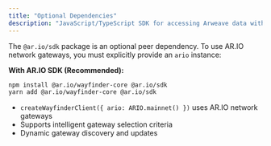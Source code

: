 ```yaml
---
title: "Optional Dependencies"
description: "JavaScript/TypeScript SDK for accessing Arweave data with built-in verification and gateway routing"
---
```


The `@ar.io/sdk` package is an optional peer dependency. To use AR.IO network gateways, you must explicitly provide an `ario` instance:

**With AR.IO SDK (Recommended):**
```bash
npm install @ar.io/wayfinder-core @ar.io/sdk
yarn add @ar.io/wayfinder-core @ar.io/sdk
```
- `createWayfinderClient({ ario: ARIO.mainnet() })` uses AR.IO network gateways
- Supports intelligent gateway selection criteria
- Dynamic gateway discovery and updates